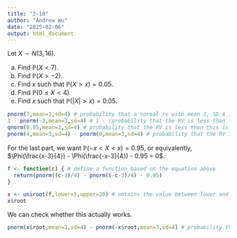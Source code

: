 ```yaml
---
title: "2-18"
author: "Andrew Wu"
date: "2025-02-06"
output: html_document
---
```


Let $X \sim N(3,16)$. 

(a) Find $\mathbb{P}(X < 7)$.
(b) Find $\mathbb{P}(X > -2)$.
(c) Find $x$ such that $\mathbb{P}(X > x) = 0.05$.
(d) Find $\mathbb{P}(0\le X < 4).$
(e) Find $x$ such that $\mathbb{P}(|X| > x) = 0.05.$

```r
pnorm(7,mean=3,sd=4) # probability that a normal rv with mean 3, SD 4 is less than 7
1 - pnorm(-2,mean=3,sd=4) # 1 - (probability that the RV is less than -2
qnorm(0.95,mean=3,sd=4) # probability that the RV is less than this is 0.95, so probability greater is 0.05
pnorm(4,mean=3,sd=4) - pnorm(0,mean=3,sd=4) # probability that the RV is less than 4 minus probability that the RV is less than 0
```

For the last part, we want $\mathbb{P}(-x < X < x) = 0.95$, or equivalently, $\Phi(\frac{x-3}{4}) - \Phi(\frac{-x-3}{4}) - 0.95 = 0$.

```r
f <- function(c) { # define a function based on the equation above
  return(pnorm((c-3)/4) - pnorm((-c-3)/4) - 0.95)
}
```

```r
x <- uniroot(f,lower=5,upper=20) # obtains the value between lower and upper for which the function f comes out to 0
x$root
```
We can check whether this actually works.

```r
pnorm(x$root,mean=3,sd=4) - pnorm(-x$root,mean=3,sd=4) # probability that X lies within x$root and -x$root.
```



